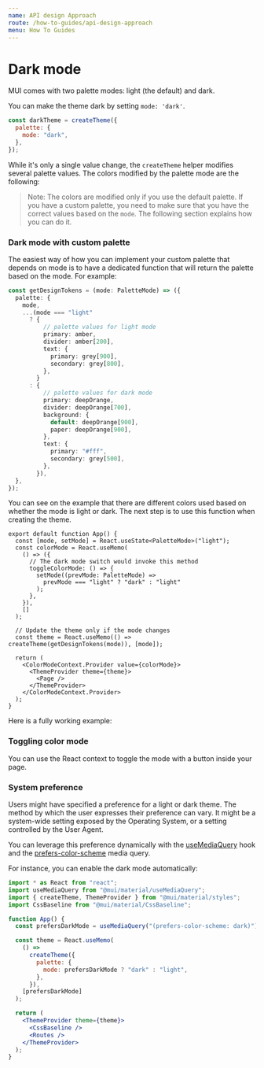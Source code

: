 ```yaml
---
name: API design Approach
route: /how-to-guides/api-design-approach
menu: How To Guides
---
```


# Dark mode

<p class="description">
  MUI comes with two palette modes: light (the default) and dark.
</p>

You can make the theme dark by setting `mode: 'dark'`.

```js
const darkTheme = createTheme({
  palette: {
    mode: "dark",
  },
});
```

While it's only a single value change, the `createTheme` helper modifies several palette values.
The colors modified by the palette mode are the following:

> Note: The colors are modified only if you use the default palette. If you have a custom palette, you need to make sure that you have the correct values based on the `mode`. The following section explains how you can do it.

### Dark mode with custom palette

The easiest way of how you can implement your custom palette that depends on mode is to have a dedicated function that will return the palette based on the mode. For example:

```ts
const getDesignTokens = (mode: PaletteMode) => ({
  palette: {
    mode,
    ...(mode === "light"
      ? {
          // palette values for light mode
          primary: amber,
          divider: amber[200],
          text: {
            primary: grey[900],
            secondary: grey[800],
          },
        }
      : {
          // palette values for dark mode
          primary: deepOrange,
          divider: deepOrange[700],
          background: {
            default: deepOrange[900],
            paper: deepOrange[900],
          },
          text: {
            primary: "#fff",
            secondary: grey[500],
          },
        }),
  },
});
```

You can see on the example that there are different colors used based on whether the mode is light or dark. The next step is to use this function when creating the theme.

```tsx
export default function App() {
  const [mode, setMode] = React.useState<PaletteMode>("light");
  const colorMode = React.useMemo(
    () => ({
      // The dark mode switch would invoke this method
      toggleColorMode: () => {
        setMode((prevMode: PaletteMode) =>
          prevMode === "light" ? "dark" : "light"
        );
      },
    }),
    []
  );

  // Update the theme only if the mode changes
  const theme = React.useMemo(() => createTheme(getDesignTokens(mode)), [mode]);

  return (
    <ColorModeContext.Provider value={colorMode}>
      <ThemeProvider theme={theme}>
        <Page />
      </ThemeProvider>
    </ColorModeContext.Provider>
  );
}
```

Here is a fully working example:

### Toggling color mode

You can use the React context to toggle the mode with a button inside your page.

### System preference

Users might have specified a preference for a light or dark theme.
The method by which the user expresses their preference can vary. It might be a system-wide setting exposed by the Operating System, or a setting controlled by the User Agent.

You can leverage this preference dynamically with the [useMediaQuery](/components/use-media-query/) hook and the [prefers-color-scheme](https://developer.mozilla.org/en-US/docs/Web/CSS/@media/prefers-color-scheme) media query.

For instance, you can enable the dark mode automatically:

```jsx
import * as React from "react";
import useMediaQuery from "@mui/material/useMediaQuery";
import { createTheme, ThemeProvider } from "@mui/material/styles";
import CssBaseline from "@mui/material/CssBaseline";

function App() {
  const prefersDarkMode = useMediaQuery("(prefers-color-scheme: dark)");

  const theme = React.useMemo(
    () =>
      createTheme({
        palette: {
          mode: prefersDarkMode ? "dark" : "light",
        },
      }),
    [prefersDarkMode]
  );

  return (
    <ThemeProvider theme={theme}>
      <CssBaseline />
      <Routes />
    </ThemeProvider>
  );
}
```
